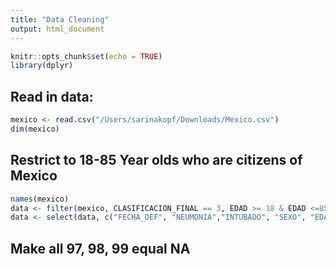 ```yaml
---
title: "Data Cleaning"
output: html_document
---
```


```r
knitr::opts_chunk$set(echo = TRUE)
library(dplyr)
```

## Read in data: 
```r
mexico <- read.csv("/Users/sarinakopf/Downloads/Mexico.csv")
dim(mexico)
```

## Restrict to 18-85 Year olds who are citizens of Mexico
```r
names(mexico)
data <- filter(mexico, CLASIFICACION_FINAL == 3, EDAD >= 18 & EDAD <=85, NACIONALIDAD == 1)
data <- select(data, c("FECHA_DEF", "NEUMONIA","INTUBADO", "SEXO", "EDAD","INDIGENA", "DIABETES", "EPOC", "ASMA", "INMUSUPR", "HIPERTENSION", "OTRA_COM","CARDIOVASCULAR", "OBESIDAD", "RENAL_CRONICA", "TABAQUISMO"))
```

## Make all 97, 98, 99 equal NA

```r


```
